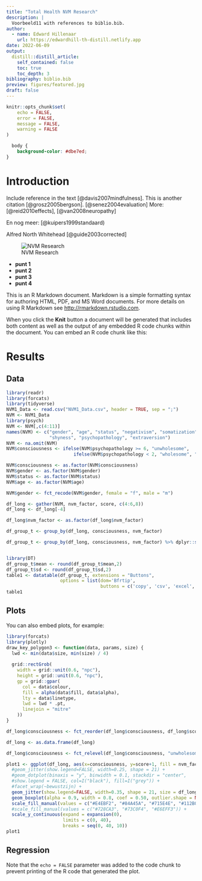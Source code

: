 ```yaml
---
title: "Total Health NVM Research"
description: |
  Voorbeeld11 with references to biblio.bib. 
author:
  - name: Edward Hillenaar
    url: https://edwardhill-th-distill.netlify.app
date: 2022-06-09
output:
  distill::distill_article:
    self_contained: false
    toc: true
    toc_depth: 3
bibliography: biblio.bib
preview: figures/featured.jpg
draft: false
---
```


```r
knitr::opts_chunk$set(
	echo = FALSE,
	error = FALSE,
	message = FALSE,
	warning = FALSE
)
```

```css
  body {
    background-color: #dbe7ed;
}
```

# Introduction

Include reference in the text [@davis2007mindfulness]. This is another citation [@grosz2005bergson]. [@senez2004evaluation]
More: [@reid2010effects], [@van2008neuropathy]

En nog meer: [@kuipers1999standaard)

Alfred North Whitehead [@guide2003corrected]


![NVM Research](https://raw.githubusercontent.com/EdwardHill15/Data/main/graphs/bar1_t.png)

 * **punt 1**
 * **punt 2**
 * **punt 3**
 * **punt 4**
 
This is an R Markdown document. Markdown is a simple formatting syntax for authoring HTML, PDF, and MS Word documents. For more details on using R Markdown see <http://rmarkdown.rstudio.com>.

When you click the **Knit** button a document will be generated that includes both content as well as the output of any embedded R code chunks within the document. You can embed an R code chunk like this:

# Results {.tabset}

## Data

```r
library(readr)
library(forcats)
library(tidyverse)
NVM1_Data <- read.csv("NVM1_Data.csv", header = TRUE, sep = ";")
NVM <- NVM1_Data
library(psych)
NVM <- NVM[,c(4:11)]
names(NVM) <- c("gender", "age", "status", "negativism", "somatization",
                "shyness", "psychopathology", "extraversion")
NVM <- na.omit(NVM)
NVM$consciousness <- ifelse(NVM$psychopathology >= 6, "unwholesome", 
                         ifelse(NVM$psychopathology < 2, "wholesome", "neutral"))

NVM$consciousness <- as.factor(NVM$consciousness)
NVM$gender <- as.factor(NVM$gender)
NVM$status <- as.factor(NVM$status)
NVM$age <- as.factor(NVM$age)

NVM$gender <- fct_recode(NVM$gender, female = "f", male = "m")

df_long <- gather(NVM, nvm_factor, score, c(4:6,8))
df_long <- df_long[-4]

df_long$nvm_factor <- as.factor(df_long$nvm_factor)

df_group_t <- group_by(df_long, consciousness, nvm_factor)

df_group_t <- group_by(df_long, consciousness, nvm_factor) %>% dplyr::summarise(mean=mean(score), sd=sd(score))


library(DT)
df_group_t$mean <- round(df_group_t$mean,2)
df_group_t$sd <- round(df_group_t$sd,2)
table1 <- datatable(df_group_t, extensions = "Buttons",
                    options = list(dom='Bfrtip',
                                   buttons = c('copy', 'csv', 'excel', 'pdf', 'print')))
table1

```


## Plots

You can also embed plots, for example:

```r
library(forcats)
library(plotly)
draw_key_polygon3 <- function(data, params, size) {
  lwd <- min(data$size, min(size) / 4)
  
  grid::rectGrob(
    width = grid::unit(0.6, "npc"),
    height = grid::unit(0.6, "npc"),
    gp = grid::gpar(
      col = data$colour,
      fill = alpha(data$fill, data$alpha),
      lty = data$linetype,
      lwd = lwd * .pt,
      linejoin = "mitre"
    ))
}

df_long$consciousness <- fct_reorder(df_long$consciousness, df_long$score)

df_long <- as.data.frame(df_long)

df_long$consciousness <- fct_relevel(df_long$consciousness, "unwholesome")

plot1 <- ggplot(df_long, aes(x=consciousness, y=score+1, fill = nvm_factor)) + 
  #geom_jitter(show.legend=FALSE, width=0.25, shape = 21) + 
  #geom_dotplot(binaxis = "y", binwidth = 0.1, stackdir = "center", 
  #show.legend = FALSE, col=I("black"), fill=I("grey")) +
  #facet_wrap(~bewustzijn) +
  geom_jitter(show.legend=FALSE, width=0.35, shape = 21, size = df_long$nvm_factor) +
  geom_boxplot(alpha = 0.9, width = 0.8, coef = 0.50, outlier.shape = NA) + 
  scale_fill_manual(values = c("#E4EBF2", "#84A45A", "#715E4E", "#112B04")) +
  #scale_fill_manual(values = c("#728CA3", "#73C0F4", "#E6EFF3")) +
  scale_y_continuous(expand = expansion(0),
                     limits = c(0, 40),
                     breaks = seq(0, 40, 10))
plot1

```

## Regression

Note that the `echo = FALSE` parameter was added to the code chunk to prevent printing of the R code that generated the plot.



